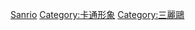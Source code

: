 {{catmore}}

[[Category:各日本動漫作品角色|Sanrio]]
[[Category:卡通形象|Category:卡通形象]]
[[Category:三麗鷗|Category:三麗鷗]]